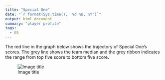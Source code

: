 ```yaml
---
title: "Special One"
date: "`r format(Sys.time(), '%d %B, %Y')`"
output: html_document
summary: "player profile"
tags:
  - GS
---
```


The red line in the graph below shows the trajectory of Special One's scores. The grey line shows the team median and the grey ribbon indicates the range from top five score to bottom five score.

![Image title](SpecialOne.jpg)
